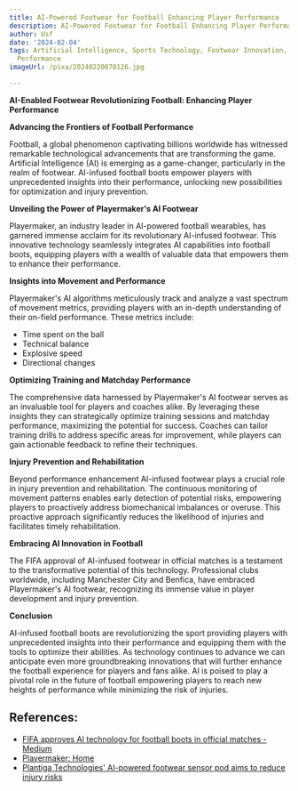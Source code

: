 ```yaml
---
title: AI-Powered Footwear for Football Enhancing Player Performance
description: AI-Powered Footwear for Football Enhancing Player Performance
author: Usf
date: '2024-02-04'
tags: Artificial Intelligence, Sports Technology, Footwear Innovation, Football, Player
  Performance
imageUrl: /pixa/20240220070126.jpg

---
```

**AI-Enabled Footwear Revolutionizing Football: Enhancing Player Performance**

**Advancing the Frontiers of Football Performance**

Football,  a global phenomenon captivating billions worldwide has witnessed remarkable technological advancements that are transforming  the game.  Artificial Intelligence (AI) is emerging  as a game-changer,  particularly in the realm of footwear. AI-infused football boots empower players with unprecedented insights into their performance, unlocking new possibilities for optimization and injury prevention.

**Unveiling the  Power of Playermaker's AI Footwear**

Playermaker, an industry leader in AI-powered football  wearables, has garnered immense acclaim for its revolutionary AI-infused footwear. This innovative technology seamlessly integrates AI capabilities into football  boots, equipping players with a wealth of valuable data that empowers them to enhance their performance.

**Insights into Movement and Performance**

Playermaker's AI algorithms meticulously track and analyze a vast spectrum of movement metrics, providing players with an  in-depth  understanding  of their on-field performance. These metrics include:

- Time spent on  the  ball
-  Technical balance
- Explosive speed
- Directional changes

**Optimizing Training and Matchday Performance**

The comprehensive data harnessed by Playermaker's AI footwear serves as an  invaluable tool for players and  coaches alike. By  leveraging these insights they can strategically optimize training sessions and matchday performance, maximizing the potential for success. Coaches can tailor training drills to address specific areas for improvement, while players can gain actionable feedback to refine their techniques.

**Injury Prevention and Rehabilitation**

Beyond performance enhancement AI-infused footwear  plays a crucial role in injury prevention  and rehabilitation. The continuous monitoring of movement patterns enables early detection of potential risks,  empowering players to proactively address biomechanical imbalances or  overuse. This proactive approach significantly reduces  the likelihood of injuries  and facilitates timely rehabilitation.

**Embracing AI Innovation in Football**

The FIFA  approval  of AI-infused footwear in official matches is a testament to the transformative potential of this technology. Professional clubs worldwide, including Manchester City and Benfica, have  embraced Playermaker's AI footwear, recognizing its immense value in player development and injury prevention.

**Conclusion**

AI-infused football boots are  revolutionizing the sport providing players with  unprecedented  insights into their performance and  equipping them with  the tools to  optimize their abilities. As technology continues to advance we can  anticipate even  more groundbreaking innovations that will further enhance  the football experience  for players and fans alike. AI is poised to play a  pivotal role in the future of football empowering players to reach new heights of performance while minimizing the risk of injuries.

## References:
- [FIFA approves AI technology for football boots in official matches - Medium](https://medium.com/@multiplatform.ai/fifa-approves-ai-technology-for-football-boots-in-official-matches-d94a50075473)
- [Playermaker: Home](https://www.playermaker.com/)
- [Plantiga Technologies' AI-powered footwear sensor pod aims to reduce injury risks](https://techcrunch.com/2023/09/21/plantiga-technologies-ai-powered-footwear-sensor-pod-aims-to-reduce-injury-risks/)
